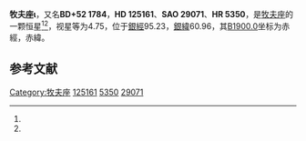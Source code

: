 {{Starbox begin
| name = 牧夫座ι
}}
{{Starbox observe
| epoch = [[J2000.0|J2000.0]]
| constell = [[牧夫座|牧夫座]]<ref name=SIMBAD>{{cite web
 | url=http://simbad.u-strasbg.fr/simbad/sim-id?Ident=HR+5350
 | title=Pulsating variable Star
 | publisher=Centre de Données astronomiques de Strasbourg
 | work=SIMBAD
 | accessdate=2012-07-13
 | archive-date=2019-09-28
 | archive-url=https://web.archive.org/web/20190928102216/http://simbad.u-strasbg.fr/simbad/sim-id?Ident=HR+5350
 }}</ref><ref name=DATA>{{cite web
 | url=http://vizier.u-strasbg.fr/viz-bin/VizieR-5?-out.add=.&-source=5050&-corr=PK=HR&-out.max=9999&HR=5350
 | title=VizieR Detailed Page
 | accessdate=2012-07-13
 | archive-date=2016-03-04
 | archive-url=https://web.archive.org/web/20160304225815/http://vizier.u-strasbg.fr/viz-bin/VizieR-5?-out.add=.&-source=5050&-corr=PK=HR&-out.max=9999&HR=5350
 | dead-url=no
 }}</ref>
| 星官 = 
| ra = {{RA|14|16|9.9}}<ref name=SIMBAD /><ref name=DATA />
| dec = {{DEC|+51|22|2}}<ref name=SIMBAD /><ref name=DATA />
| appmag_v = 4.75<ref name=SIMBAD /><ref name=DATA />
}}
{{Starbox character
| class = A9V<ref name=SIMBAD /><ref name=DATA />
| b-v = 0.2<ref name=SIMBAD /><ref name=DATA />
| u-b = 0.06<ref name=SIMBAD /><ref name=DATA />
| r-i = 0.09<ref name=SIMBAD /><ref name=DATA />
| variable = 
}}
{{Starbox astrometry
| radial_v = 0.06
| prop_mo_ra = -19
| parallax = 0.048
| p_error = 
}}
{{Starbox catalog
| names =BD+52 1784，[[SAO星表|SAO]] 29071，[[HD星表|HD]] 125161，[[HR星表|HR]] 5350}}
{{Starbox reference |Simbad=HR+5350}}
{{Starbox end}}

'''牧夫座ι'''，又名'''BD+52 1784'''，'''HD 125161'''、'''SAO 29071'''、'''HR 5350'''，是[[牧夫座|牧夫座]]的一颗恒星<ref name=SIMBAD /><ref name=DATA />，视星等为4.75，位于[[銀道座標系|銀經]]95.23，[[銀道座標系|銀緯]]60.96，其[[B1900.0|B1900.0]]坐标为赤經{{RA|14|12|37.4}}，赤緯{{DEC|+51|60.96|42}}。

== 参考文献 ==
{{reflist}}

{{star-stub}}

{{牧夫座恒星}}
[[Category:牧夫座|Category:牧夫座]]
[[Category:HD和HDE天體|125161]]
[[Category:HR天體|5350]]
[[Category:SAO天體|29071]]